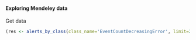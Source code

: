 #### Exploring Mendeley data

Get data

```r
(res <- alerts_by_class(class_name='EventCountDecreasingError', limit=2000))
```
